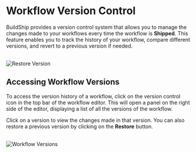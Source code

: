 


# Workflow Version Control

BuildShip provides a version control system that allows you to manage the changes made to your workflows every time the workflow is **Shipped**. This feature enables you to track the history of your workflow, compare different versions, and revert to a previous version if needed.

<br />
<Image src={restoreVersion} alt='Restore Version' width={1200} />

## Accessing Workflow Versions

To access the version history of a workflow, click on the version control icon in the top bar of the workflow editor. This will open a panel on the right side of the editor, displaying a list of all the versions of the workflow.

Click on a version to view the changes made in that version. You can also restore a previous version by clicking on the **Restore** button.

<br />
<Image src={workflowVersions} alt='Workflow Versions' width={1200} />